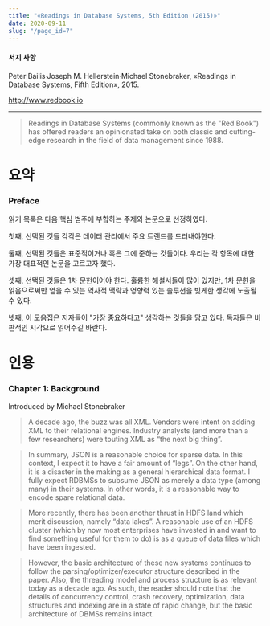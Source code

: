 ```yaml
---
title: "«Readings in Database Systems, 5th Edition (2015)»"
date: 2020-09-11
slug: "/page_id=7"
---
```


#### 서지 사항

Peter Bailis·Joseph M. Hellerstein·Michael Stonebraker, «Readings in Database Systems, Fifth Edition», 2015.

http://www.redbook.io

---

> Readings in Database Systems (commonly known as the "Red Book") has offered readers an opinionated take on both classic and cutting-edge research in the field of data management since 1988.

# 요약

### Preface

읽기 목록은 다음 핵심 범주에 부합하는 주제와 논문으로 선정하였다.

첫째, 선택된 것들 각각은 데이터 관리에서 주요 트렌드를 드러내야한다.

둘째, 선택된 것들은 표준적이거나 혹은 그에 준하는 것들이다. 우리는 각 항목에 대한 가장 대표적인 논문을 고르고자 했다.

셋째, 선택된 것들은 1차 문헌이어야 한다. 훌륭한 해설서들이 많이 있지만, 1차 문헌을 읽음으로써만 얻을 수 있는 역사적 맥락과 영향력 있는 솔루션을 빚게한 생각에 노출될 수 있다.

넷째, 이 모음집은 저자들이 "가장 중요하다고" 생각하는 것들을 담고 있다. 독자들은 비판적인 시각으로 읽어주길 바란다.

# 인용

### Chapter 1: Background

Introduced by Michael Stonebraker

> A decade ago, the buzz was all XML. Vendors were intent on adding XML to their relational engines. Industry analysts (and more than a few researchers) were touting XML as “the next big thing”.

> In summary, JSON is a reasonable choice for sparse data. In this context, I expect it to have a fair amount of “legs”. On the other hand, it is a disaster in the making as a general hierarchical data format. I fully expect RDBMSs to subsume JSON as merely a data type (among many) in their systems. In other words, it is a reasonable way to encode spare relational data.

> More recently, there has been another thrust in HDFS land which merit discussion, namely “data lakes”. A reasonable use of an HDFS cluster (which by now most enterprises have invested in and want to find something useful for them to do) is as a queue of data files which have been ingested.

> However, the basic architecture of these new systems continues to follow the parsing/optimizer/executor structure described in the paper. Also, the threading model and process structure is as relevant today as a decade ago. As such, the reader should note that the details of concurrency control, crash recovery, optimization, data structures and indexing are in a state of rapid change, but the basic architecture of DBMSs remains intact.
